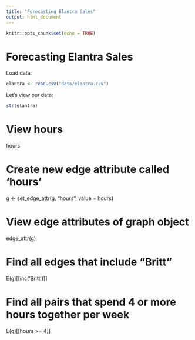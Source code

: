 ```yaml
---
title: "Forecasting Elantra Sales"
output: html_document
---
```


```r
knitr::opts_chunk$set(echo = TRUE)


```

# Forecasting Elantra Sales  


Load data:
```r
elantra <- read.csv("data/elantra.csv")
```
Let's view our data:
```r
str(elantra)
```


# View hours
hours

# Create new edge attribute called 'hours'
g <- set_edge_attr(g, "hours", value = hours)

# View edge attributes of graph object
edge_attr(g)

# Find all edges that include "Britt"
E(g)[[inc('Britt')]]  

# Find all pairs that spend 4 or more hours together per week
E(g)[[hours >= 4]]  
